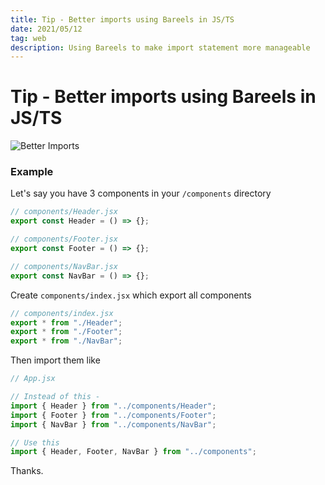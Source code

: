 ```yaml
---
title: Tip - Better imports using Bareels in JS/TS
date: 2021/05/12
tag: web
description: Using Bareels to make import statement more manageable
---
```


# Tip - Better imports using Bareels in JS/TS


<Image
  src="/images/Imports.jsx.svg"
  alt="Better Imports"
  width={700}
  height={480}
  layout="responsive"
  quality={100}
  className="next-image"
/>

### Example

Let's say you have 3 components in your `/components` directory

```jsx
// components/Header.jsx
export const Header = () => {};
```

```jsx
// components/Footer.jsx
export const Footer = () => {};
```

```jsx
// components/NavBar.jsx
export const NavBar = () => {};
```

Create `components/index.jsx` which export all components

```jsx
// components/index.jsx
export * from "./Header";
export * from "./Footer";
export * from "./NavBar";
```

Then import them like

```jsx
// App.jsx

// Instead of this -
import { Header } from "../components/Header";
import { Footer } from "../components/Footer";
import { NavBar } from "../components/NavBar";

// Use this
import { Header, Footer, NavBar } from "../components";
```

Thanks.
